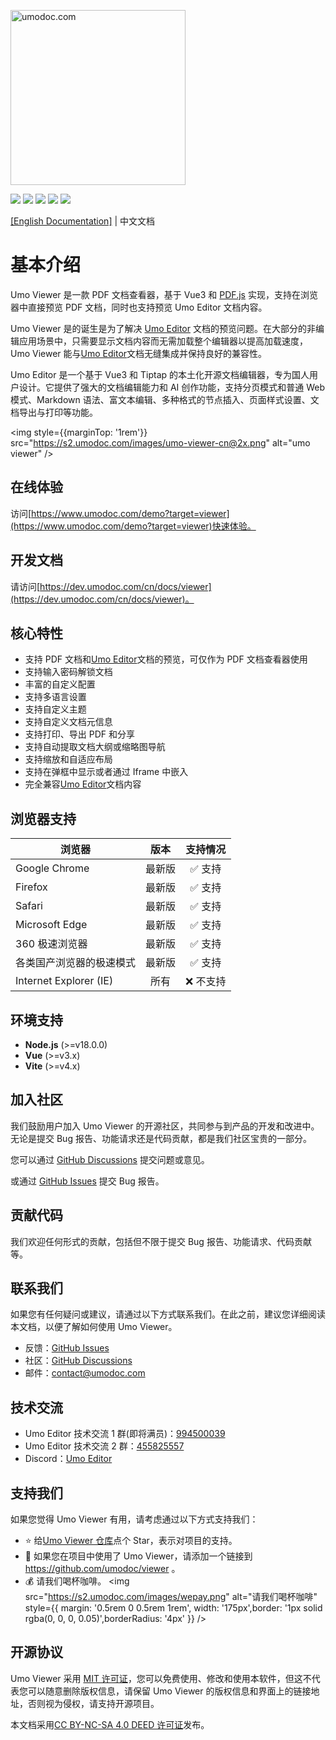 <p style={{ textAlign: 'center', margin: '5rem 0 1rem' }}>
<a href="https://www.umodoc.com" target="_blank"><img src="https://s2.umodoc.com/images/logo.svg" alt="umodoc.com" width="280" /></a>
</p>

<p style={{ textAlign: 'center' }}>
<a href="https://github.com/umodoc/viewer/blob/main/LICENSE" target="_blank"><img src="https://img.shields.io/npm/l/@umoteam/viewer" /></a>
<a href="https://www.npmjs.com/package/@umoteam/viewer" target="_blank"><img src="https://img.shields.io/npm/v/@umoteam/viewer" /></a>
<a href="https://www.npmjs.com/package/@umoteam/viewer" target="_blank"><img src="https://img.shields.io/npm/d18m/@umoteam/viewer" /></a>
<a href="https://www.npmjs.com/package/@umoteam/viewer" target="_blank"><img src="https://img.shields.io/npm/unpacked-size/%40umoteam%2Fviewer" /></a>
<a href="https://github.com/umodoc/viewer/commits" target="_blank"><img src="https://img.shields.io/github/commit-activity/m/umodoc/viewer" /></a>
</p>
<p style={{ textAlign: 'center' }}><a className="nextra-focus _text-primary-600 _underline hover:_no-underline _decoration-from-font [text-underline-position:from-font]" href="/en/docs/viewer">[English Documentation]</a> | 中文文档</p>

# 基本介绍

Umo Viewer 是一款 PDF 文档查看器，基于 Vue3 和 [PDF.js](https://github.com/mozilla/pdf.js) 实现，支持在浏览器中直接预览 PDF 文档，同时也支持预览 Umo Editor 文档内容。

Umo Viewer 是的诞生是为了解决 [Umo Editor](https://github.com/umodoc/editor) 文档的预览问题。在大部分的非编辑应用场景中，只需要显示文档内容而无需加载整个编辑器以提高加载速度，Umo Viewer 能与[Umo Editor](https://github.com/umodoc/editor)文档无缝集成并保持良好的兼容性。

Umo Editor 是一个基于 Vue3 和 Tiptap 的本土化开源文档编辑器，专为国人用户设计。它提供了强大的文档编辑能力和 AI 创作功能，支持分页模式和普通 Web 模式、Markdown 语法、富文本编辑、多种格式的节点插入、页面样式设置、文档导出与打印等功能。

<img style={{marginTop: '1rem'}} src="https://s2.umodoc.com/images/umo-viewer-cn@2x.png" alt="umo viewer" />

## 在线体验

访问[https://www.umodoc.com/demo?target=viewer](https://www.umodoc.com/demo?target=viewer)快速体验。

## 开发文档

请访问[https://dev.umodoc.com/cn/docs/viewer](https://dev.umodoc.com/cn/docs/viewer)。

## 核心特性

- 支持 PDF 文档和[Umo Editor](https://github.com/umodoc/editor)文档的预览，可仅作为 PDF 文档查看器使用
- 支持输入密码解锁文档
- 丰富的自定义配置
- 支持多语言设置
- 支持自定义主题
- 支持自定义文档元信息
- 支持打印、导出 PDF 和分享
- 支持自动提取文档大纲或缩略图导航
- 支持缩放和自适应布局
- 支持在弹框中显示或者通过 Iframe 中嵌入
- 完全兼容[Umo Editor](https://github.com/umodoc/editor)文档内容

## 浏览器支持 

| 浏览器 | 版本 | 支持情况 |
| --- | :---: | :---: |
| Google Chrome | 最新版 | ✅ 支持 |
| Firefox | 最新版 | ✅ 支持 |
| Safari | 最新版 | ✅ 支持 |
| Microsoft Edge | 最新版 | ✅ 支持 |
| 360 极速浏览器 | 最新版 | ✅ 支持 |
| 各类国产浏览器的极速模式 | 最新版 | ✅ 支持 |
| Internet Explorer (IE) | 所有 | ❌ 不支持 |

## 环境支持

- **Node.js** (>=v18.0.0)
- **Vue** (>=v3.x)
- **Vite** (>=v4.x)

## 加入社区

我们鼓励用户加入 Umo Viewer 的开源社区，共同参与到产品的开发和改进中。无论是提交 Bug 报告、功能请求还是代码贡献，都是我们社区宝贵的一部分。

您可以通过 [GitHub Discussions](https://github.com/umodoc/viewer/discussions) 提交问题或意见。

或通过 [GitHub Issues](https://github.com/umodoc/viewer/issues) 提交 Bug 报告。

## 贡献代码

我们欢迎任何形式的贡献，包括但不限于提交 Bug 报告、功能请求、代码贡献等。

## 联系我们

如果您有任何疑问或建议，请通过以下方式联系我们。在此之前，建议您详细阅读本文档，以便了解如何使用 Umo Viewer。

- 反馈：[GitHub Issues](https://github.com/umodoc/viewer/issues)
- 社区：[GitHub Discussions](https://github.com/umodoc/viewer/discussions)
- 邮件：[contact@umodoc.com](mailto:contact@umodoc.com)

## 技术交流

- Umo Editor 技术交流 1 群(即将满员)：[994500039](https://qm.qq.com/q/gFsQShETqE)
- Umo Editor 技术交流 2 群：[455825557](https://qm.qq.com/q/rzgt2bUcAE)
- Discord：[Umo Editor](https://discord.gg/yBwBmm8e)

## 支持我们

如果您觉得 Umo Viewer 有用，请考虑通过以下方式支持我们：

- ⭐ 给[Umo Viewer 仓库](https://github.com/umodoc/viewer)点个 Star，表示对项目的支持。
- 🔗 如果您在项目中使用了 Umo Viewer，请添加一个链接到 https://github.com/umodoc/viewer 。
- 💰 请我们喝杯咖啡。
<img src="https://s2.umodoc.com/images/wepay.png" alt="请我们喝杯咖啡" style={{ margin: '0.5rem 0 0.5rem 1rem', width: '175px',border: '1px solid rgba(0, 0, 0, 0.05)',borderRadius: '4px' }} />

## 开源协议

Umo Viewer 采用 [MIT 许可证](https://github.com/umodoc/viewer/raw/main/LICENSE)，您可以免费使用、修改和使用本软件，但这不代表您可以随意删除版权信息，请保留 Umo Viewer 的版权信息和界面上的链接地址，否则视为侵权，请支持开源项目。

本文档采用[CC BY-NC-SA 4.0 DEED 许可证](https://creativecommons.org/licenses/by-nc-sa/4.0/deed.zh-hans)发布。
